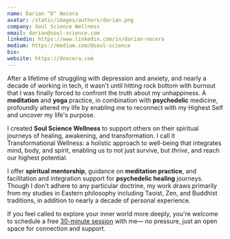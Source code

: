 ```yaml
---
name: Darian "D" Nocera
avatar: /static/images/authors/darian.png
company: Soul Science Wellness
email: darian@soul-science.com
linkedin: https://www.linkedin.com/in/darian-nocera
medium: https://medium.com/@soul-science
bio: 
website: https://dnocera.com
---
```


After a lifetime of struggling with depression and anxiety, and nearly a decade of working in tech, it wasn't until hitting rock bottom with burnout that I was finally forced to confront the truth about my unhappiness. A **meditation** and **yoga** practice, in combination with **psychedelic** medicine, profoundly altered my life by enabling me to reconnect with my Highest Self and uncover my life's purpose.

I created **Soul Science Wellness** to support others on their spiritual journeys of healing, awakening, and transformation. I call it <span className="bold-underline">Transformational Wellness</span>: a holistic approach to well-being that integrates mind, body, and spirit, enabling us to not just survive, but _thrive_, and reach our highest potential.

I offer **spiritual mentorship**, guidance on **meditation practice**, and facilitation and integration support for **psychedelic healing** journeys. Though I don't adhere to any particular doctrine, my work draws primarily from my studies in Eastern philosophy including Taoist, Zen, and Buddhist traditions, in addition to nearly a decade of personal experience.

If you feel called to explore your inner world more deeply, you're welcome to schedule a free <a href="https://calendly.com/soul-science/30" target="_blank">30-minute session</a> with me— no pressure, just an open space for connection and support.
